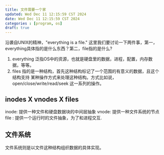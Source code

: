 ```yaml
---
title: 文件需要一个家
updated: Wed Dec 11 12:15:59 CST 2024
date: Wed Dec 11 12:15:59 CST 2024
categories : [program, os]
draft: true
---
```

沿袭自UNIX的精神，"everything is a file." 这里我们要讨论一下两件事，第一，
everything具体指的是什么东西？第二，file指的是什么?

1. everything 泛指OS中的资源，也就是硬盘里的数据，进程，配置，内存数据，等等。
2. files 指的是一种结构，首先这种结构标记了一个范围的有意义的数据，且这个结构支持
    某种操作方式来处理这种结构。方式比如说，open/close/write/read/seek
    这一系列的操作。

## inodes X vnodes X files 
inode: 提供一种文件和硬盘数据块的中间层抽象
vnode: 提供一种文件系统的节点
file : 提供一个运行时的文件抽象，为了和进程交互.



## 文件系统
文件系统则是以文件这种结构组织数据的具体实现。
